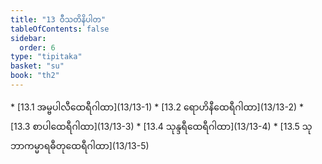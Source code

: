 ```yaml
---
title: "13 ဝီသတိနိပါတ"
tableOfContents: false
sidebar:
  order: 6
type: "tipitaka"
basket: "su"
book: "th2"
---
```



<DynamicBreadcrumb />



<TableOfContents book="th2" section="13">
* [13.1 အမ္ဗပါလီထေရီဂါထာ](13/13-1)
* [13.2 ရောဟိနီထေရီဂါထာ](13/13-2)
* [13.3 စာပါထေရီဂါထာ](13/13-3)
* [13.4 သုန္ဒရီထေရီဂါထာ](13/13-4)
* [13.5 သုဘာကမ္မာရဓီတုထေရီဂါထာ](13/13-5)
</TableOfContents>